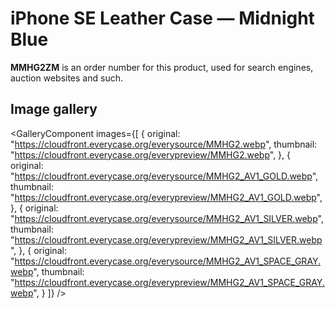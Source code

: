 
# iPhone SE Leather Case — Midnight Blue

<Callout type='info' emoji='👉🏻'>**MMHG2ZM** is an order number for this product, used for search engines, auction websites and such.</Callout>

## Image gallery

<GalleryComponent
    images={[
      {
        original: "https://cloudfront.everycase.org/everysource/MMHG2.webp",
        thumbnail: "https://cloudfront.everycase.org/everypreview/MMHG2.webp",
      },
      {
        original: "https://cloudfront.everycase.org/everysource/MMHG2_AV1_GOLD.webp",
        thumbnail: "https://cloudfront.everycase.org/everypreview/MMHG2_AV1_GOLD.webp",
      },
      {
        original: "https://cloudfront.everycase.org/everysource/MMHG2_AV1_SILVER.webp",
        thumbnail: "https://cloudfront.everycase.org/everypreview/MMHG2_AV1_SILVER.webp",
      },
      {
        original: "https://cloudfront.everycase.org/everysource/MMHG2_AV1_SPACE_GRAY.webp",
        thumbnail: "https://cloudfront.everycase.org/everypreview/MMHG2_AV1_SPACE_GRAY.webp",
      }
    ]}
  />
